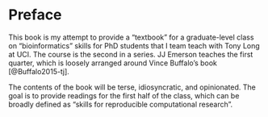 # Preface

This book is my attempt to provide a "textbook" for a graduate-level class on "bioinformatics" skills for PhD
students that I team teach with Tony Long at UCI.  The course is the second in a series.  JJ Emerson teaches
the first quarter, which is loosely arranged around Vince Buffalo's book [@Buffalo2015-tj].

The contents of the book will be terse, idiosyncratic, and opinionated.  The goal is to provide readings for 
the first half of the class, which can be broadly defined as "skills for reproducible computational research".

